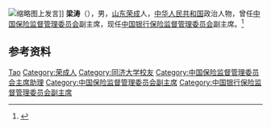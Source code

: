 [[File:Liang_Tao-20220422.png|缩略图]]上发言]]
'''梁涛'''（{{bd|1962年|11月|}}），男，[[山东|山东]][[荣成|荣成]]人，[[中华人民共和国|中华人民共和国]]政治人物，曾任[[中国保险监督管理委员会|中国保险监督管理委员会]]副主席，现任[[中国银行保险监督管理委员会|中国银行保险监督管理委员会]]副主席。<ref>{{Cite web|title=梁涛任中国保监会副主席(图 简历)|url=http://district.ce.cn/newarea/sddy/201508/19/t20150819_6264019.shtml|accessdate=2021-02-10|work=中国经济网|archive-date=2020-02-03|archive-url=https://web.archive.org/web/20200203033921/http://district.ce.cn/newarea/sddy/201508/19/t20150819_6264019.shtml|dead-url=no}}</ref>

== 参考资料 ==
{{reflist}}

{{Authority control}}
{{DEFAULTSORT:Liang梁}}
[[Category:梁姓|Tao]]
[[Category:荣成人|Category:荣成人]]
[[Category:同济大学校友|Category:同济大学校友]]
[[Category:中国保险监督管理委员会主席助理|Category:中国保险监督管理委员会主席助理]]
[[Category:中国保险监督管理委员会副主席|Category:中国保险监督管理委员会副主席]]
[[Category:中国银行保险监督管理委员会副主席|Category:中国银行保险监督管理委员会副主席]]

{{中国人物小作品}}